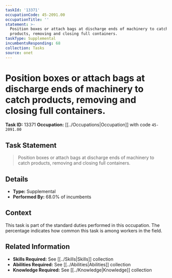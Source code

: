 ```yaml
---
taskId: '13371'
occupationCode: 45-2091.00
occupationTitle: ''
statement: >-
  Position boxes or attach bags at discharge ends of machinery to catch
  products, removing and closing full containers.
taskType: Supplemental
incumbentsResponding: 68
collection: Tasks
source: onet
---
```

# Position boxes or attach bags at discharge ends of machinery to catch products, removing and closing full containers.

**Task ID:** 13371
**Occupation:** [[../Occupations|Occupation]] with code `45-2091.00`

## Task Statement

> Position boxes or attach bags at discharge ends of machinery to catch products, removing and closing full containers.

## Details

- **Type:** Supplemental
- **Performed By:** 68.0% of incumbents

## Context

This task is part of the standard duties performed in this occupation. The percentage indicates how common this task is among workers in the field.

## Related Information

- **Skills Required:** See [[../Skills|Skills]] collection
- **Abilities Required:** See [[../Abilities|Abilities]] collection
- **Knowledge Required:** See [[../Knowledge|Knowledge]] collection
